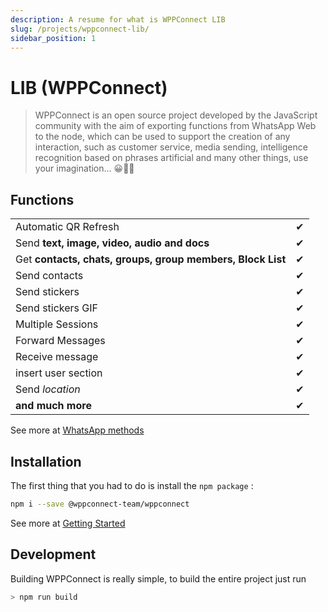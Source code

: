```yaml
---
description: A resume for what is WPPConnect LIB
slug: /projects/wppconnect-lib/
sidebar_position: 1
---
```

# LIB (WPPConnect)

> WPPConnect is an open source project developed by the JavaScript community with the aim of exporting functions from WhatsApp Web to the node, which can be used to support the creation of any interaction, such as customer service, media sending, intelligence recognition based on phrases artificial and many other things, use your imagination... 😀🤔💭

## Functions

|                                                            |     |
| ---------------------------------------------------------- | --- |
| Automatic QR Refresh                                       | ✔   |
| Send **text, image, video, audio and docs**                | ✔   |
| Get **contacts, chats, groups, group members, Block List** | ✔   |
| Send contacts                                              | ✔   |
| Send stickers                                              | ✔   |
| Send stickers GIF                                          | ✔   |
| Multiple Sessions                                          | ✔   |
| Forward Messages                                           | ✔   |
| Receive message                                            | ✔   |
| insert user section                                        | ✔   |
| Send _location_                                            | ✔   |
| **and much more**                                          | ✔   |

See more at <a target="_blank" href="https://wppconnect.io/wppconnect/classes/Whatsapp.html">WhatsApp methods</a>

## Installation

The first thing that you had to do is install the `npm package` :

```bash
npm i --save @wppconnect-team/wppconnect
```

See more at <a target="_blank" href="https://wppconnect.io/docs/tutorial/basics/installation">Getting Started</a>

## Development

Building WPPConnect is really simple, to build the entire project just run

```bash
> npm run build
```